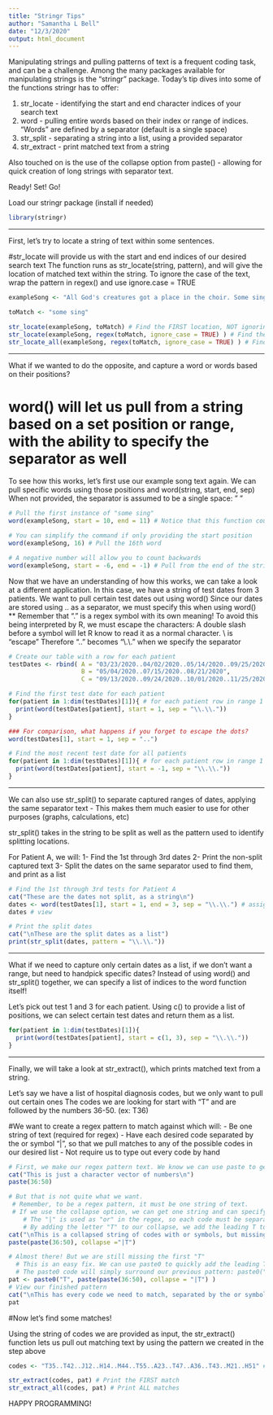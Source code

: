 ---
title: "Stringr Tips"
author: "Samantha L Bell"
date: "12/3/2020"
output: html_document
---

Manipulating strings and pulling patterns of text is a frequent coding task, and can be a challenge. Among the many packages available for manipulating strings is the "stringr" package. Today's tip dives into some of the functions stringr has to offer:

1) str_locate - identifying the start and end character indices of your search text
2) word - pulling entire words based on their index or range of indices. "Words" are defined by a separator (default is a single space)
3) str_split - separating a string into a list, using a provided separator
4) str_extract - print matched text from a string

Also touched on is the use of the collapse option from paste() - allowing for quick creation of long strings with separator text. 

Ready! Set! Go! 


Load our stringr package (install if needed)
```{r loadPackages}
library(stringr)
```

_____________________________________________________________________________________________________________________
First, let's try to locate a string of text within some sentences. 

#str_locate will provide us with the start and end indices of our desired search text
  The function runs as str_locate(string, pattern), and will give the location of matched text within the string.
  To ignore the case of the text, wrap the pattern in regex() and use ignore.case = TRUE
```{r locateString}
exampleSong <- "All God's creatures got a place in the choir. Some sing low and some sing higher. Some sing out loud on a telephone wire. Some just clap their hands, or paws, or anything they've got now."

toMatch <- "some sing"

str_locate(exampleSong, toMatch) # Find the FIRST location, NOT ignoring case
str_locate(exampleSong, regex(toMatch, ignore_case = TRUE) ) # Find the FIRST location, IGNORING case
str_locate_all(exampleSong, regex(toMatch, ignore_case = TRUE) ) # Find ALL locations, IGNORING case

```
_____________________________________________________________________________________________________________________
What if we wanted to do the opposite, and capture a word or words based on their positions?

# word() will let us pull from a string based on a set position or range, with the ability to specify the separator as well
To see how this works, let's first use our example song text again.
  We can pull specific words using those positions and word(string, start, end, sep)
  When not provided, the separator is assumed to be a single space: " "
```{r word}
# Pull the first instance of "some sing"
word(exampleSong, start = 10, end = 11) # Notice that this function counts by WORD, not CHARACTER

# You can simplify the command if only providing the start position 
word(exampleSong, 16) # Pull the 16th word

# A negative number will allow you to count backwards
word(exampleSong, start = -6, end = -1) # Pull from the end of the string
```

Now that we have an understanding of how this works, we can take a look at a different application. 
  In this case, we have a string of test dates from 3 patients. 
  We want to pull certain test dates out using word()
  Since our dates are stored using .. as a separator, we must specify this when using word()
    ** Remember that "." is a regex symbol with its own meaning! To avoid this being interpreted by R, we must escape the characters:
      A double slash before a symbol will let R know to read it as a normal character. \\ is "escape"
      Therefore ".." becomes "\\.\\." when we specify the separator
      
```{r wordDates}
# Create our table with a row for each patient
testDates <- rbind( A = "03/23/2020..04/02/2020..05/14/2020..09/25/2020",
                    B = "05/04/2020..07/15/2020..08/21/2020",
                    C = "09/13/2020..09/24/2020..10/01/2020..11/25/2020" )

# Find the first test date for each patient
for(patient in 1:dim(testDates)[1]){ # for each patient row in range 1 to the number of rows
  print(word(testDates[patient], start = 1, sep = "\\.\\."))
}

### For comparison, what happens if you forget to escape the dots?
word(testDates[1], start = 1, sep = "..")

# Find the most recent test date for all patients
for(patient in 1:dim(testDates)[1]){ # for each patient row in range 1 to the number of rows
  print(word(testDates[patient], start = -1, sep = "\\.\\."))
}
```
_____________________________________________________________________________________________________________________
We can also use str_split() to separate captured ranges of dates, applying the same separator text
  - This makes them much easier to use for other purposes (graphs, calculations, etc)
  
str_split() takes in the string to be split as well as the pattern used to identify splitting locations.  

  For Patient A, we will:
  1- Find the 1st through 3rd dates
  2- Print the non-split captured text 
  3- Split the dates on the same separator used to find them, and print as a list
```{r wordDatesSplit}
# Find the 1st through 3rd tests for Patient A
cat("These are the dates not split, as a string\n")
dates <- word(testDates[1], start = 1, end = 3, sep = "\\.\\.") # assign to a variable
dates # view

# Print the split dates 
cat("\nThese are the split dates as a list")
print(str_split(dates, pattern = "\\.\\."))
```
_____________________________________________________________________________________________________________________
What if we need to capture only certain dates as a list, if we don't want a range, but need to handpick specific dates?
  Instead of using word() and str_split() together, we can specify a list of indices to the word function itself!
  
  Let's pick out test 1 and 3 for each patient.
  Using c() to provide a list of positions, we can select certain test dates and return them as a list.
  
```{r wordDatesList}
for(patient in 1:dim(testDates)[1]){
  print(word(testDates[patient], start = c(1, 3), sep = "\\.\\."))
}
```


_____________________________________________________________________________________________________________________
Finally, we will take a look at str_extract(), which prints matched text from a string. 

Let's say we have a list of hospital diagnosis codes, but we only want to pull out certain ones
The codes we are looking for start with "T" and are followed by the numbers 36-50. (ex: T36)

#We want to create a regex pattern to match against which will:
- Be one string of text (required for regex)
- Have each desired code separated by the or symbol "|", so that we pull matches to any of the possible codes in our desired list
- Not require us to type out every code by hand

```{r makePattern}
# First, we make our regex pattern text. We know we can use paste to get the list of numbers:
cat("This is just a character vector of numbers\n")
paste(36:50)

# But that is not quite what we want. 
 # Remember, to be a regex pattern, it must be one string of text. 
 # If we use the collapse option, we can get one string and can specify how the numbers are separated
    # The "|" is used as "or" in the regex, so each code must be separated by this. 
    # By adding the letter "T" to our collapse, we add the leading T to each trailing number
cat("\nThis is a collapsed string of codes with or symbols, but missing leading T\n")
paste(paste(36:50), collapse ="|T") 

# Almost there! But we are still missing the first "T"
  # This is an easy fix. We can use paste0 to quickly add the leading T without any separator
  # The paste0 code will simply surround our previous pattern: paste0("T", previousPattern)
pat <- paste0("T", paste(paste(36:50), collapse = "|T") ) 
# View our finished pattern
cat("\nThis has every code we need to match, separated by the or symbol\n")
pat
```
#Now let's find some matches!

Using the string of codes we are provided as input, the str_extract() function lets us pull out matching text by using the pattern we created in the step above
```{r matchCodes}
codes <- "T35..T42..J12..H14..M44..T55..A23..T47..A36..T43..M21..H51" # String of codes to pull matches from

str_extract(codes, pat) # Print the FIRST match
str_extract_all(codes, pat) # Print ALL matches
```


HAPPY PROGRAMMING! 



